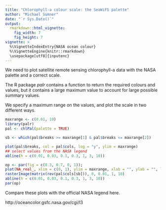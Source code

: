 ---
title: "Chlorophyll-a colour scale: the SeaWiFS palette"
author: "Michael Sumner"
date: "`r Sys.Date()`"
output:
  rmarkdown::html_vignette:
    fig_width: 7
    fig_height: 7
vignette: >
  %\VignetteIndexEntry{NASA ocean colour}
  %\VignetteEngine{knitr::rmarkdown}
  \usepackage[utf8]{inputenc}
---

We need to plot satellite remote sensing chlorophyll-a data with the NASA palette and a correct scale. 

The R package *palr* contains a function to return the required colours and values, but it contains a large maximum value to account for large possible summary values. 

We specify a maximum range on the values, and plot the scale in two different ways. 

```{r}
maxrange <- c(0.01, 10)
library(palr)
pal <- chlPal(palette = TRUE)

sb <- which(pal$breaks >= maxrange[1] & pal$breaks <= maxrange[2])

plot(pal$breaks, col = pal$cols, log = "y", ylim = maxrange)
## select values from the NASA legend
abline(h = c(0.01, 0.03, 0.1, 0.3, 1, 3, 10))
```

```{r}
op <- par(fig = c(0.3, 0.7, 0, 1)); 
plot(NA_real_, xlim = c(0, 1), ylim = maxrange, xlab = "", ylab = "", log = "y")
rasterImage(matrix(rev(pal$cols[sb])), 0, 0.01, 1, 10)
abline(h = c(0.01, 0.03, 0.1, 0.3, 1, 3, 10))
par(op)
```

Compare these plots with the official NASA legend here. 

http://oceancolor.gsfc.nasa.gov/cgi/l3



